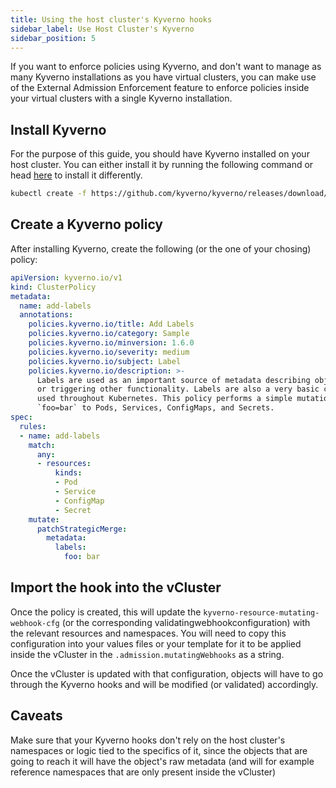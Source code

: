 ```yaml
---
title: Using the host cluster's Kyverno hooks
sidebar_label: Use Host Cluster's Kyverno
sidebar_position: 5
---
```


If you want to enforce policies using Kyverno, and don't want to manage as many
Kyverno installations as you have virtual clusters, you can make use of the
External Admission Enforcement feature to enforce policies inside your virtual
clusters with a single Kyverno installation.

## Install Kyverno

For the purpose of this guide, you should have Kyverno installed on your host cluster.
You can either install it by running the following command or head [here](https://kyverno.io/docs/installation/methods/) to install it differently.

```bash
kubectl create -f https://github.com/kyverno/kyverno/releases/download/v1.10.0/install.yaml
```

## Create a Kyverno policy

After installing Kyverno, create the following (or the one of your chosing) policy:

```yaml
apiVersion: kyverno.io/v1
kind: ClusterPolicy
metadata:
  name: add-labels
  annotations:
    policies.kyverno.io/title: Add Labels
    policies.kyverno.io/category: Sample
    policies.kyverno.io/minversion: 1.6.0
    policies.kyverno.io/severity: medium
    policies.kyverno.io/subject: Label
    policies.kyverno.io/description: >-
      Labels are used as an important source of metadata describing objects in various ways
      or triggering other functionality. Labels are also a very basic concept and should be
      used throughout Kubernetes. This policy performs a simple mutation which adds a label
      `foo=bar` to Pods, Services, ConfigMaps, and Secrets.
spec:
  rules:
  - name: add-labels
    match:
      any:
      - resources:
          kinds:
          - Pod
          - Service
          - ConfigMap
          - Secret
    mutate:
      patchStrategicMerge:
        metadata:
          labels:
            foo: bar
```

## Import the hook into the vCluster

Once the policy is created, this will update the `kyverno-resource-mutating-webhook-cfg`
(or the corresponding validatingwebhookconfiguration) with the relevant resources and namespaces.
You will need to copy this configuration into your values files or your template for it to be applied
inside the vCluster in the `.admission.mutatingWebhooks` as a string.

Once the vCluster is updated with that configuration, objects will have to go through the Kyverno hooks
and will be modified (or validated) accordingly.

## Caveats

Make sure that your Kyverno hooks don't rely on the host cluster's namespaces or logic tied to the
specifics of it, since the objects that are going to reach it will have the object's raw metadata
(and will for example reference namespaces that are only present inside the vCluster)
